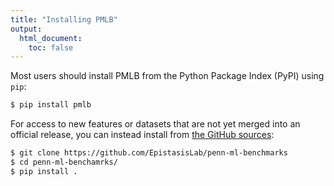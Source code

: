 ```yaml
---
title: "Installing PMLB"
output:
  html_document:
    toc: false
---
```


Most users should install PMLB from the Python Package Index (PyPI) using `pip`:

```bash
$ pip install pmlb
```

For access to new features or datasets that are not yet merged into an official release, you can instead install from [the GitHub sources](https://github.com/EpistasisLab/penn-ml-benchmarks):

```bash
$ git clone https://github.com/EpistasisLab/penn-ml-benchmarks
$ cd penn-ml-benchamrks/
$ pip install .
```
